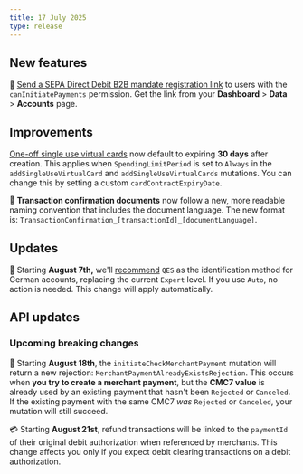 ```yaml
---
title: 17 July 2025
type: release
---
```


## New features

🔗 [Send a SEPA Direct Debit B2B mandate registration link](/topics/payments/direct-debit/guide-add-mandate/#link) to users with the `canInitiatePayments` permission. Get the link from your **Dashboard** > **Data** > **Accounts** page.

## Improvements

[One-off single use virtual cards](/topics/cards/virtual/#suv-one-off) now default to expiring **30 days** after creation.
This applies when `SpendingLimitPeriod` is set to `Always` in the `addSingleUseVirtualCard` and `addSingleUseVirtualCards` mutations. 
You can change this by setting a custom `cardContractExpiryDate`.

🧭 **Transaction confirmation documents** now follow a new, more readable naming convention that includes the document language. 
The new format is: `TransactionConfirmation_[transactionId]_[documentLanguage]`.

## Updates

🪪 Starting **August 7th,** we'll [recommend](/topics/users/identifications/#processes-recommendations) `QES` as the identification method for German accounts, replacing the current `Expert` level. If you use `Auto`, no action is needed. This change will apply automatically.

## API updates

### Upcoming breaking changes

🛑 Starting **August 18th**, the `initiateCheckMerchantPayment` mutation will return a new rejection: `MerchantPaymentAlreadyExistsRejection`. This occurs when **you try to create a merchant payment**, but the **CMC7 value** is already used by an existing payment that hasn't been `Rejected` or `Canceled`. If the existing payment with the same CMC7 *was* `Rejected` or `Canceled`, your mutation will still succeed.

💳 Starting **August 21st**, refund transactions will be linked to the `paymentId` of their original debit authorization when referenced by merchants. This change affects you only if you expect debit clearing transactions on a debit authorization.